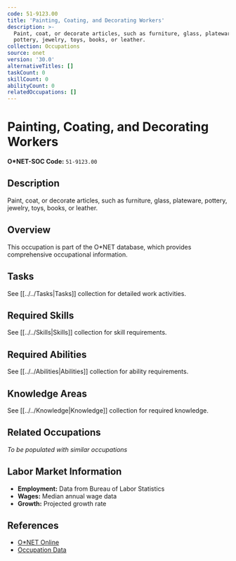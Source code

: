 ```yaml
---
code: 51-9123.00
title: 'Painting, Coating, and Decorating Workers'
description: >-
  Paint, coat, or decorate articles, such as furniture, glass, plateware,
  pottery, jewelry, toys, books, or leather.
collection: Occupations
source: onet
version: '30.0'
alternativeTitles: []
taskCount: 0
skillCount: 0
abilityCount: 0
relatedOccupations: []
---
```

# Painting, Coating, and Decorating Workers

**O*NET-SOC Code:** `51-9123.00`

## Description

Paint, coat, or decorate articles, such as furniture, glass, plateware, pottery, jewelry, toys, books, or leather.

## Overview

This occupation is part of the O*NET database, which provides comprehensive occupational information.

## Tasks

See [[../../Tasks|Tasks]] collection for detailed work activities.

## Required Skills

See [[../../Skills|Skills]] collection for skill requirements.

## Required Abilities

See [[../../Abilities|Abilities]] collection for ability requirements.

## Knowledge Areas

See [[../../Knowledge|Knowledge]] collection for required knowledge.

## Related Occupations

*To be populated with similar occupations*

## Labor Market Information

- **Employment:** Data from Bureau of Labor Statistics
- **Wages:** Median annual wage data
- **Growth:** Projected growth rate

## References

- [O*NET Online](https://www.onetonline.org/link/summary/51-9123.00)
- [Occupation Data](https://www.onetcenter.org/)
